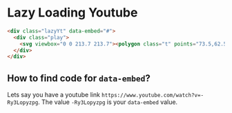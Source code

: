 # Lazy Loading Youtube 

```html filename="youtube-lazyload" copy
<div class="lazyYt" data-embed="#">
  <div class="play">
    <svg viewbox="0 0 213.7 213.7"><polygon class="t" points="73.5,62.5 148.5,105.8 73.5,149.1"></polygon><circle class="c" cx="106.8" cy="106.8" r="103.3"></circle></svg>
  </div>
</div>
```

## How to find code for `data-embed`?

Lets say you have a youtube link `https://www.youtube.com/watch?v=-Ry3Lopyzpg`. The value `-Ry3Lopyzpg` is your `data-embed` value.